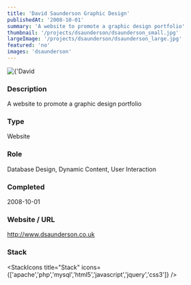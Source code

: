 ```yaml
---
title: 'David Saunderson Graphic Design'
publishedAt: '2008-10-01'
summary: 'A website to promote a graphic design portfolio'
thumbnail: '/projects/dsaunderson/dsaunderson_small.jpg'
largeImage: '/projects/dsaunderson/dsaunderson_large.jpg'
featured: 'no'
images: 'dsaunderson'
---
```


<div className="relative w-full h-[400px] sm:h-[600px] md:h-[760px] lg:h-[920px]">
  <Image
    alt={'David Saunderson Graphic Design'}
    src={'/projects/dsaunderson/dsaunderson.jpg'}
    sizes="(max-width: 640px) 100%, 100%"
    fill={true}
    priority
    style={{
      objectFit: 'contain'
    }}
  />
</div>

### Description

A website to promote a graphic design portfolio


### Type

Website

### Role

Database Design, Dynamic Content, User Interaction

### Completed
2008-10-01

### Website / URL
http://www.dsaunderson.co.uk


### Stack

<StackIcons
  title="Stack"
  icons={['apache','php','mysql','html5','javascript','jquery','css3']}
  />
